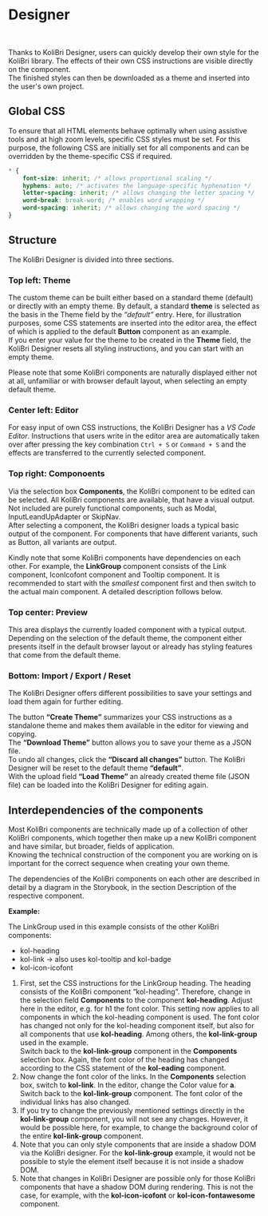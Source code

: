
# Designer

<div className="grid grid-cols-2">
	<KolCard _label="Create own theme" _level={2}>
		<KolLink _label="Click here to open the designer in a new browser window." _href="/designer" _target="_blank" _icons={{ left:'codicon codicon-paintcan' }} />
	</KolCard>
</div>

<br />

Thanks to KoliBri Designer, users can quickly develop their own style for the KoliBri library. The effects of their own CSS instructions are visible directly on the component.<br/>
The finished styles can then be downloaded as a theme and inserted into the user's own project.

## Global CSS

To ensure that all HTML elements behave optimally when using assistive tools and at high zoom levels, specific CSS styles must be set. For this purpose, the following CSS are initially set for all components and can be overridden by the theme-specific CSS if required.

```css
* {
	font-size: inherit; /* allows proportional scaling */
	hyphens: auto; /* activates the language-specific hyphenation */
	letter-spacing: inherit; /* allows changing the letter spacing */
	word-break: break-word; /* enables word wrapping */
	word-spacing: inherit; /* allows changing the word spacing */
}
```

## Structure

The KoliBri Designer is divided into three sections.

### Top left: Theme

The custom theme can be built either based on a standard theme (default) or directly with an empty theme. By default, a standard <b>theme</b> is selected as the basis in the Theme field by the <i>“default”</i> entry. Here, for illustration purposes, some CSS statements are inserted into the editor area, the effect of which is applied to the default <b>Button</b> component as an example.<br/>
If you enter your value for the theme to be created in the <b>Theme</b> field, the KoliBri Designer resets all styling instructions, and you can start with an empty theme.

<kol-indented-text>Please note that some KoliBri components are naturally displayed either not at all, unfamiliar or with browser default layout, when selecting an empty default theme.</kol-indented-text>

### Center left: Editor

For easy input of own CSS instructions, the KoliBri Designer has a <i>VS Code Editor</i>. Instructions that users write in the editor area are automatically taken over after pressing the key combination <code>Ctrl + S</code> or <code>Command + S</code> and the effects are transferred to the currently selected component.

### Top right: Componoents

Via the selection box <b>Components</b>, the KoliBri component to be edited can be selected. All KoliBri components are available, that have a visual output. Not included are purely functional components, such as Modal, InputLeandUpAdapter or SkipNav.<br/>
After selecting a component, the KoliBri designer loads a typical basic output of the component. For components that have different variants, such as Button, all variants are output.

<kol-indented-text>Kindly note that some KoliBri components have dependencies on each other. For example, the <b>LinkGroup</b> component consists of the Link component, IconIcofont component and Tooltip component. It is recommended to start with the <i>smallest</i> component first and then switch to the actual main component. A detailed description follows below.</kol-indented-text>

### Top center: Preview

This area displays the currently loaded component with a typical output. Depending on the selection of the default theme, the component either presents itself in the default browser layout or already has styling features that come from the default theme.

### Bottom: Import / Export / Reset

The KoliBri Designer offers different possibilities to save your settings and load them again for further editing.

The button <b>“Create Theme”</b> summarizes your CSS instructions as a standalone theme and makes them available in the editor for viewing and copying.<br/>
The <b>“Download Theme”</b> button allows you to save your theme as a JSON file.<br/>
To undo all changes, click the <b>“Discard all changes”</b> button. The KoliBri Designer will be reset to the default theme <b>“default”</b>.<br/>
With the upload field <b>“Load Theme”</b> an already created theme file (JSON file) can be loaded into the KoliBri Designer for editing again.

## Interdependencies of the components

Most KoliBri components are technically made up of a collection of other KoliBri components, which together then make up a new KoliBri component and have similar, but broader, fields of application.<br/>
Knowing the technical construction of the component you are working on is important for the correct sequence when creating your own theme.

<kol-indented-text>The dependencies of the KoliBri components on each other are described in detail by a diagram in the Storybook, in the section Description of the respective component.</kol-indented-text>

<p>
	<b>Example:</b>
</p>

<kol-link-group _heading="Headline" _links="[{'_label':'Link 1', '_icon':'icofont-home','_href':'test'},{'_label':'Link 2', '_icon':'icofont-phone','_href':'test'}]" _list-style-type="none"></kol-link-group>

The LinkGroup used in this example consists of the other KoliBri components:

- kol-heading
- kol-link → also uses kol-tooltip and kol-badge
- kol-icon-icofont

1. First, set the CSS instructions for the LinkGroup heading. The heading consists of the KoliBri component “kol-heading”. Therefore, change in the selection field <b>Components</b> to the component <b>kol-heading</b>. Adjust here in the editor, e.g. for h1 the font color. This setting now applies to all components in which the kol-heading component is used. The font color has changed not only for the kol-heading component itself, but also for all components that use <b>kol-heading</b>. Among others, the <b>kol-link-group</b> used in the example.<br/>
   Switch back to the <b>kol-link-group</b> component in the <b>Components</b> selection box. Again, the font color of the heading has changed according to the CSS statement of the <b>kol-eading</b> component.
2. Now change the font color of the links. In the <b>Components</b> selection box, switch to <b>kol-link</b>. In the editor, change the Color value for <b>a</b>. Switch back to the <b>kol-link-group</b> component. The font color of the individual links has also changed.
3. If you try to change the previously mentioned settings directly in the <b>kol-link-group</b> component, you will not see any changes. However, it would be possible here, for example, to change the background color of the entire <b>kol-link-group</b> component.
4. Note that you can only style components that are inside a shadow DOM via the KoliBri designer. For the <b>kol-link-group</b> example, it would not be possible to style the <b><kol-link-group></kol-link-group></b> element itself because it is not inside a shadow DOM.
5. Note that changes in KoliBri Designer are possible only for those KoliBri components that have a shadow DOM during rendering. This is not the case, for example, with the <b>kol-icon-icofont</b> or <b>kol-icon-fontawesome</b> component.
